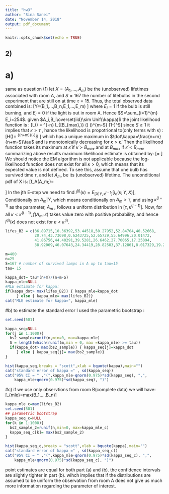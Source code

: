 ```yaml
---
title: "hw3"
author: "Sina Sanei"
date: "November 14, 2018"
output: pdf_document
---
```


```r
knitr::opts_chunk$set(echo = TRUE)
```

## 2) 
# a)
same as question (1) let $X=(A_1,..., A_m)$  be the (unobserved) lifetimes associated
with room A, and $S=167$ the number
of litebulbs in the second experiment that are still on at
time $\tau = 15$. Thus, the total observed data 
combined is: 
\[Y=(B_1,...,B_n,E_1,...,E_m) \] 
where $E_i= 1$ if
the bulb is still burning, and $E_i= 0$ if the light is out in room A. Hence $S=\sum_{i=1}^{m} E_i=254$.
given $A_i,B_i\overset{iid}\sim Unif(\kappa)$ the joint likelihood function is : 
\[L(\kappa) = \kappa^{-n} I_{[B_{max},\infty)} (\kappa) \times (\frac{\tau}{max(\tau,\kappa)})^{m-S}
           (1-\frac{\tau}{max(\tau,\theta)})^S\]
since $S\geq 1$ it implies that $\kappa > \tau$ , hance the likelihood is propotrional to(only terms with $\kappa$) : 
\[H(\kappa)= \kappa^{(n+m)}(\kappa-\tau)^S \]
which has a unique maximum in $\dot\kappa=\frac{n+m}{n+m-S}\tau$ and is monotonically decreasing for $\kappa>\dot\kappa$. Then the likelihood function takes its maximum at $\dot\kappa$ if $\dot\kappa>B_{max}$ and 
at $B_{max}$ if $\dot\kappa<B_{max}$
summarizing above results maximum likelihood estimate is obtained by: 
\[\hat\kappa= \begin{cases}
    \dot\kappa       & \quad \text{if } \dot\kappa> B_{max}  \& S>1 \\
     B_{max}  & \quad \text{otherwise}
  \end{cases}\]
We should notice the EM algorithm is not applicable
because the log-likelihood function does not exist for all
$\kappa>0$, which means that its expected value is not defined.
To see this, assume that one bulb has survived time $\tau$,
and let $A_m$, be its (unobserved) lifetime. The unconditional
pdf of X is: 
\[f_A(A_m;\kappa)= \begin{cases}
    1/\kappa       & \quad \text{if } 0\leq A_m\leq \kappa \\
     0 & \quad \text{otherwise}
  \end{cases}\]
In the jth E-step we need to find $l^{(j)}(\kappa)=E_{[X|Y,\kappa^{j-1}]}[l_c(\kappa;Y,X)]$, Conditionally on $A_m|Y$, which means conditionally on $A_m > \tau$, and using $\kappa^{(j-1)}$ as the parameter,
$A_m$ , follows a uniform distribution in $[\tau,\kappa^{(j-1)}]$. Now, for
all $\kappa < \kappa^{(j-1)}, f ( A_m ; \kappa )$ takes value zero with positive probability, and hence $l^{(j)}(\kappa)$ does not exist for $\kappa < \kappa^{(j)}$. 

```r
lifes_B2 = c(36.89715,10.36392,53.44518,50.27952,52.84704,40.52668,
             20.74,43.73698,0.6243725,52.65729,55.64996,20.01472,
             41.86756,44.40291,39.5281,26.6462,27.70065,17.25094,
             38.92069,46.07643,24.34419,28.82503,37.12861,8.017329,19.29129)
```

```r
m=400
n=25
S=167 # number of survived lamps in A up to tau=15
tau= 15

kappa_dot= tau*(n+m)/(n+m-S)
kappa_mle=NULL
#MLE estimate for kappa: 
if(kappa_dot> max(lifes_B2)) { kappa_mle=kappa_dot
     } else { kappa_mle= max(lifes_B2)}
cat("MLE estimate for kappa=", kappa_mle)
```
#b)
to estimate the standard error I used the parametric bootstrap : 
```r
set.seed(501)

kappa_seq=NULL
for(j in 1:1000){
  bs2_sample=runif(n,min=0, max=kappa_mle)
  S = length(which(runif(m,min = 0, max =kappa_mle) >= tau))
  if(kappa_dot> max(bs2_sample)) { kappa_seq[j]=kappa_dot
     } else { kappa_seq[j]= max(bs2_sample)}
} 

hist(kappa_seq,breaks = "scott",xlab = bquote(kappa),main="")
cat("standard error of kappa =" , sd(kappa_seq))
cat("95% CI = " ,"(",kappa_mle-qnorm(0.975)*sd(kappa_seq), ",", 
    kappa_mle+qnorm(0.975)*sd(kappa_seq), ")")
```

#c)
if we use only observtions from room B(complete data) we will have: 
\[\hat\kappa_{mle}=max(B_1,...,B_n)\]
```r
kappa_mle_c=max(lifes_B2)
set.seed(501)
## parametric bootstrap 
kappa_seq_c=NULL
for(k in 1:1000){
  bs2_sample_2=runif(n,min=0, max=kappa_mle_c)
  kappa_seq_c[k]= max(bs2_sample_2)
} 

hist(kappa_seq_c,breaks = "scott",xlab = bquote(kappa),main="")
cat("standard error of kappa =" , sd(kappa_seq_c))
cat("95% CI = " ,"(",kappa_mle-qnorm(0.975)*sd(kappa_seq_c), ",", 
    kappa_mle+qnorm(0.975)*sd(kappa_seq_c), ")")
```

point estimates are equal for both part (a) and (b). the confidence intervals are slightly tighter in part (b). wihch implies that if the distributions are assumed to be uniform the observation from room A does not give us much more information regarding the parameter of interest. 
